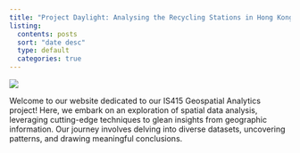 ```yaml
---
title: "Project Daylight: Analysing the Recycling Stations in Hong Kong"
listing:
  contents: posts
  sort: "date desc"
  type: default
  categories: true
---
```


![](images/Logo.png){fig-align="center"}

Welcome to our website dedicated to our IS415 Geospatial Analytics project! Here, we embark on an exploration of spatial data analysis, leveraging cutting-edge techniques to glean insights from geographic information. Our journey involves delving into diverse datasets, uncovering patterns, and drawing meaningful conclusions. 
